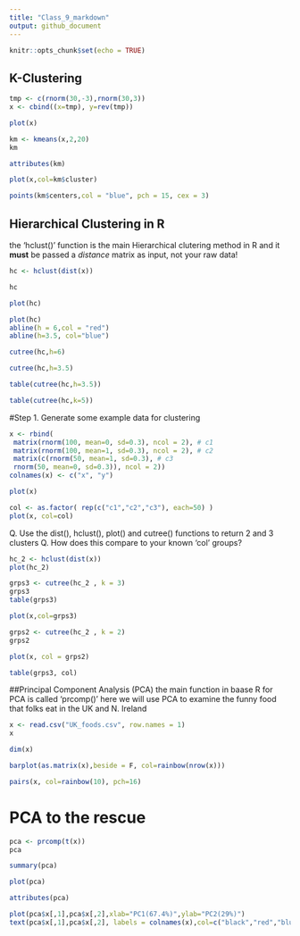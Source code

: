 ```yaml
---
title: "Class_9_markdown"
output: github_document
---
```


```r
knitr::opts_chunk$set(echo = TRUE)
```

## K-Clustering

```r
tmp <- c(rnorm(30,-3),rnorm(30,3))
x <- cbind((x=tmp), y=rev(tmp))

plot(x)
```

```r
km <- kmeans(x,2,20)
km
```

```r
attributes(km)
```


```r
plot(x,col=km$cluster)

points(km$centers,col = "blue", pch = 15, cex = 3)


```






## Hierarchical Clustering in R

the 'hclust()' function is the main Hierarchical clutering method in R and it **must** be passed a *distance* matrix as input, not your raw data!
```r
hc <- hclust(dist(x))

hc
```

```r
plot(hc)
```

```r
plot(hc)
abline(h = 6,col = "red")
abline(h=3.5, col="blue")
```


```r
cutree(hc,h=6)
```

```r
cutree(hc,h=3.5)
```
```r
table(cutree(hc,h=3.5))
```

```r
table(cutree(hc,k=5))
```





#Step 1. Generate some example data for clustering


```r
x <- rbind(
 matrix(rnorm(100, mean=0, sd=0.3), ncol = 2), # c1
 matrix(rnorm(100, mean=1, sd=0.3), ncol = 2), # c2
 matrix(c(rnorm(50, mean=1, sd=0.3), # c3
 rnorm(50, mean=0, sd=0.3)), ncol = 2))
colnames(x) <- c("x", "y")

```


```r
plot(x)
```

```r
col <- as.factor( rep(c("c1","c2","c3"), each=50) )
plot(x, col=col)

```

Q. Use the dist(), hclust(), plot() and cutree()
 functions to return 2 and 3 clusters
Q. How does this compare to your known 'col' groups?

```r
hc_2 <- hclust(dist(x))
plot(hc_2)
```

```r
grps3 <- cutree(hc_2 , k = 3)
grps3
table(grps3)
```
```r
plot(x,col=grps3)

```


```r
grps2 <- cutree(hc_2 , k = 2)
grps2
```


```r
plot(x, col = grps2)
```

```r
table(grps3, col)
```

##Principal Component Analysis (PCA)
the main function in baase R for PCA is called 'prcomp()' here we will use PCA to examine the funny food that folks eat in the UK and N. Ireland

```r
x <- read.csv("UK_foods.csv", row.names = 1)
x
```

```r
dim(x)
```


```r
barplot(as.matrix(x),beside = F, col=rainbow(nrow(x)))
```


```r
pairs(x, col=rainbow(10), pch=16)
```


# PCA to the rescue

```r
pca <- prcomp(t(x))
pca
```
```r
summary(pca)
```


```r
plot(pca)
```

```r
attributes(pca)
```

```r
plot(pca$x[,1],pca$x[,2],xlab="PC1(67.4%)",ylab="PC2(29%)")
text(pca$x[,1],pca$x[,2], labels = colnames(x),col=c("black","red","blue","darkgreen"))
```

